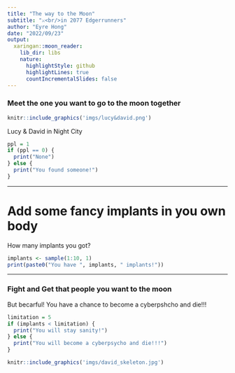 ```yaml
---
title: "The way to the Moon"
subtitle: "⚔<br/>in 2077 Edgerrunners"
author: "Eyre Hong"
date: "2022/09/23"
output:
  xaringan::moon_reader:
    lib_dir: libs
    nature:
      highlightStyle: github
      highlightLines: true
      countIncrementalSlides: false
---
```


### Meet the one you want to go to the moon together

```r
knitr::include_graphics('imgs/lucy&david.png')
```
Lucy & David in Night City

```r
ppl = 1
if (ppl == 0) {
  print("None")
} else {
  print("You found someone!")
}
```


---

# Add some fancy implants in you own body

How many implants you got?

```r
implants <- sample(1:10, 1)
print(paste0("You have ", implants, " implants!"))
```

---

### Fight and Get that people you want to the moon

But becarful! You have a chance to become a cyberpshcho and die!!!

```r
limitation = 5
if (implants < limitation) {
  print("You will stay sanity!")
} else {
  print("You will become a cyberpsycho and die!!!")
}
```

```r
knitr::include_graphics('imgs/david_skeleton.jpg')
```


